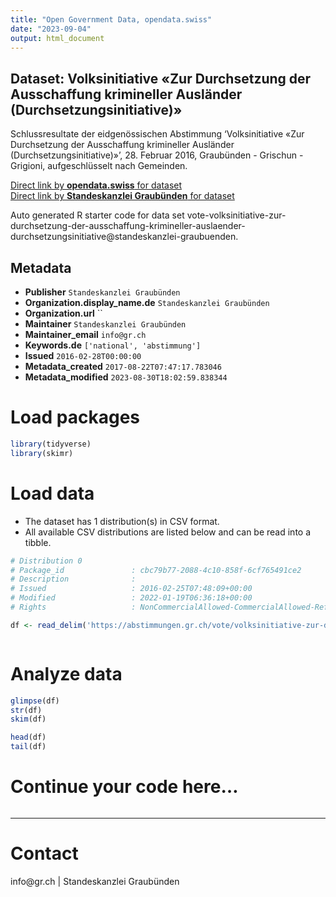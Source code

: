 ```yaml
---
title: "Open Government Data, opendata.swiss"
date: "2023-09-04"
output: html_document
---
```


## Dataset: Volksinitiative «Zur Durchsetzung der Ausschaffung krimineller Ausländer (Durchsetzungsinitiative)»

Schlussresultate der eidgenössischen Abstimmung 'Volksinitiative «Zur Durchsetzung der Ausschaffung krimineller Ausländer (Durchsetzungsinitiative)» ', 28. Februar 2016, Graubünden - Grischun - Grigioni, aufgeschlüsselt nach Gemeinden.

[Direct link by **opendata.swiss** for dataset](https://opendata.swiss/de/dataset/volksinitiative-zur-durchsetzung-der-ausschaffung-krimineller-auslander-durchsetzungsinitiative)<br>
[Direct link by **Standeskanzlei Graubünden** for dataset](https://abstimmungen.gr.ch/vote/volksinitiative-zur-durchsetzung-der-ausschaffung-krimineller-auslaender-durchsetzungsinitiative/data)

Auto generated R starter code for data set vote-volksinitiative-zur-durchsetzung-der-ausschaffung-krimineller-auslaender-durchsetzungsinitiative@standeskanzlei-graubuenden.

## Metadata

- **Publisher** `Standeskanzlei Graubünden`
- **Organization.display_name.de** `Standeskanzlei Graubünden`
- **Organization.url** ``
- **Maintainer** `Standeskanzlei Graubünden`
- **Maintainer_email** `info@gr.ch`
- **Keywords.de** `['national', 'abstimmung']`
- **Issued** `2016-02-28T00:00:00`
- **Metadata_created** `2017-08-22T07:47:17.783046`
- **Metadata_modified** `2023-08-30T18:02:59.838344`


# Load packages

```r

library(tidyverse)
library(skimr)

```

# Load data

-   The dataset has 1 distribution(s) in CSV format.
-   All available CSV distributions are listed below and can be read into a tibble.

```r

# Distribution 0
# Package_id               : cbc79b77-2088-4c10-858f-6cf765491ce2
# Description              : 
# Issued                   : 2016-02-25T07:48:09+00:00
# Modified                 : 2022-01-19T06:36:18+00:00
# Rights                   : NonCommercialAllowed-CommercialAllowed-ReferenceRequired

df <- read_delim('https://abstimmungen.gr.ch/vote/volksinitiative-zur-durchsetzung-der-ausschaffung-krimineller-auslaender-durchsetzungsinitiative/data-csv')



```

# Analyze data

```r

glimpse(df)
str(df)
skim(df)

head(df)
tail(df)

```

# Continue your code here...

```r

```

------------------------------------------------------------------------

# Contact

info@gr.ch | Standeskanzlei Graubünden
